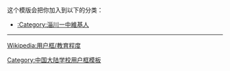 {{Userbox
  |id = {{lang|zh-hant|淄川<br />一中}}
  |id-c = white
  |id-fc = darkblue
  |id-s = 12
  |info = 這個維基人是'''[[淄川第一中学|<span style="color:darkblue;">淄川第一中学</span>]]'''的校友、學生或老師。
  |info-c = white
  |info-s = 10
  |info-fc = black
  |border-c = darkblue
  |border-s = 2
}}
<includeonly>[[Category:淄川一中維基人|{{PAGENAME}}]]</includeonly>
<noinclude>
<div style="clear:both">
这个模版会把你加入到以下的分类：
*[[:Category:淄川一中維基人]]
----
[[Wikipedia:用户框/教育程度]]</div>
{{UF-hcard-part}}
[[Category:中国大陆学校用户框模板]]
</noinclude>